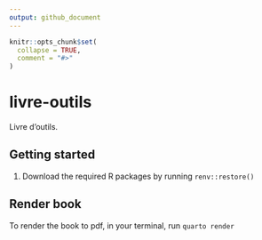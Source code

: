 ```yaml
---
output: github_document
---
```


<!-- README.md is generated from README.Rmd. Please edit that file -->

```r
knitr::opts_chunk$set(
  collapse = TRUE,
  comment = "#>"
)
```

# livre-outils

<!-- badges: start -->

<!-- badges: end -->

Livre d'outils.

## Getting started

1.  Download the required R packages by running `renv::restore()`

## Render book

To render the book to pdf, in your terminal, run `quarto render`
